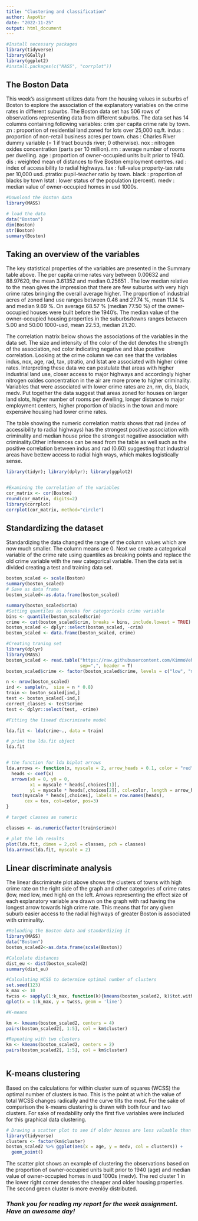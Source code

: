 ```yaml
---
title: "Clustering and classification"
author: AapoVir
date: "2022-11-25"
output: html_document
---
```


```r
#Install necessary packages
library(tidyverse) 
library(GGally)
library(ggplot2)
#install.packages(c("MASS", "corrplot"))
```

## The Boston Data

This week's assignment utilizes data from the housing values in suburbs of Boston to explore the association of the explanatory variables on the crime rates in different suburbs.
The Boston data set has 506 rows of observations representing data from different suburbs. The data set has  14 columns containing following variables:
crim   :per capita crime rate by town.
zn     : proportion of residential land zoned for lots over 25,000 sq.ft.
indus  : proportion of non-retail business acres per town.
chas   : Charles River dummy variable (= 1 if tract bounds river; 0 otherwise).
nox    : nitrogen oxides concentration (parts per 10 million).
rm     : average number of rooms per dwelling.
age    : proportion of owner-occupied units built prior to 1940.
dis    : weighted mean of distances to five Boston employment centres.
rad    : index of accessibility to radial highways.
tax    : full-value property-tax rate per 10,000 usd.
ptratio: pupil-teacher ratio by town.
black  : proportion of blacks by town
lstat  : lower status of the population (percent).
medv   : median value of owner-occupied homes in usd 1000s.



```r
#Download the Boston data
library(MASS)

# load the data
data("Boston")
dim(Boston)
str(Boston)
summary(Boston)


```

## Taking an overview of the variables

The key statistical properties of the variables are presented in the Summary table above. The per capita crime rates vary between 0.00632 and 88.97620, the mean 3.61352 and median 0.25651 . The low median relative to the mean gives the impression that there are few suburbs with very high crime rates bringing the overall average higher.
The proportion of industrial acres of zoned land use ranges between 0.46 and 27.74 %, mean 11.14 % and median 9.69 %.
On average 68.57 % (median 77.50 %) of the owner-occupied houses were built before the 1940's. 
The median value of the owner-occupied housing properties in the suburbs/towns ranges between 5.00 and 50.00 1000-usd, mean 22.53, median 21.20.

The correlation matrix below shows the associations of the variables in the data set. The size and intensity of the color of the dot denotes the strength of the association, red color indicating negative and blue positive correlation. Looking at the crime column we can see that the variables indus, nox, age, rad, tax, ptratio, and lstat are associated with higher crime rates. Interpreting these data we can postulate that areas with higher industrial land use, closer access to major highways and accordingly higher nitrogen oxides concentration in the air are more prone to higher criminality. Variables that were associated with lower crime rates are zn, rm, dis, black, medv. Put together the data suggest that areas zoned for houses on larger land slots,  higher number of rooms per dwelling, longer distance to major employment centers, higher proportion of blacks in the town and more expensive housing had lower crime rates. 

The table showing the numeric correlation matrix shows that rad (index of accessibility to radial highways) has the strongest positive association with criminality and median house price the strongest negative association with criminality.Other inferences can be read from the table as well such as the positive correlation between indus and rad (0.60) suggesting that industrial areas have bettew access to radial high ways, which makes logistically sense.

```r

library(tidyr); library(dplyr); library(ggplot2)


#Examining the correlation of the variables
cor_matrix <- cor(Boston) 
round(cor_matrix, digits=2)
library(corrplot)
corrplot(cor_matrix, method="circle")


```

## Standardizing the dataset 

Standardizing the data changed the range of the column values which are now much smaller. The column means are 0. 
Next we create a categorical variable of the crime rate using quantiles as breaking points and replace the old crime variable with the new categorical variable. Then the data set is divided creating a test and training data set.

```r

boston_scaled <- scale(Boston)
summary(boston_scaled)
# Save as data frame
boston_scaled<-as.data.frame(boston_scaled)

summary(boston_scaled$crim)
#Setting quantiles as breaks for categoricals crime variable
bins <- quantile(boston_scaled$crim)
crime <- cut(boston_scaled$crim, breaks = bins, include.lowest = TRUE)
boston_scaled <- dplyr::select(boston_scaled, -crim)
boston_scaled <- data.frame(boston_scaled, crime)

#Creating traning set
library(dplyr)
library(MASS)
boston_scaled <- read.table("https://raw.githubusercontent.com/KimmoVehkalahti/Helsinki-Open-Data-Science/master/datasets/boston_scaled.txt",
                            sep=",", header = T)
boston_scaled$crime <- factor(boston_scaled$crime, levels = c("low", "med_low", "med_high", "high"))

n <- nrow(boston_scaled)
ind <- sample(n,  size = n * 0.8)
train <- boston_scaled[ind,]
test <- boston_scaled[-ind,]
correct_classes <- test$crime
test <- dplyr::select(test, -crime)

#Fitting the linead discriminate model

lda.fit <- lda(crime~., data = train)

# print the lda.fit object
lda.fit


# the function for lda biplot arrows
lda.arrows <- function(x, myscale = 2, arrow_heads = 0.1, color = "red", tex = 0.75, choices = c(1,2)){
  heads <- coef(x)
  arrows(x0 = 0, y0 = 0, 
         x1 = myscale * heads[,choices[1]], 
         y1 = myscale * heads[,choices[2]], col=color, length = arrow_heads)
  text(myscale * heads[,choices], labels = row.names(heads), 
       cex = tex, col=color, pos=3)
}

# target classes as numeric

classes <- as.numeric(factor(train$crime))

# plot the lda results
plot(lda.fit, dimen = 2,col = classes, pch = classes)
lda.arrows(lda.fit, myscale = 2)
```

## Linear discriminate analysis

The linear discriminate plot above shows the clusters of towns with high crime rate on the right side of the graph and other categories of crime rates (low, med low, med high) on the left. Arrows representing the effect size of each explanatory variable are drawn on the graph with rad having the longest arrow towards high crime rate. This means that for any given suburb easier access to the radial highways of greater Boston is associated with criminality.


```r

#Reloading the Boston data and standardizing it
library(MASS)
data("Boston")
boston_scaled2<-as.data.frame(scale(Boston))

#Calculate distances
dist_eu <- dist(boston_scaled2)
summary(dist_eu)

#Calculating WCSS to determine optimal number of clusters
set.seed(123)
k_max <- 10
twcss <- sapply(1:k_max, function(k){kmeans(boston_scaled2, k)$tot.withinss})
qplot(x = 1:k_max, y = twcss, geom = 'line')

#K-means

km <- kmeans(boston_scaled2, centers = 4)
pairs(boston_scaled2[, 1:5], col = km$cluster)

#Repeating with two clusters
km <- kmeans(boston_scaled2, centers = 2)
pairs(boston_scaled2[, 1:5], col = km$cluster)



```

## K-means clustering

Based on the calculations for within cluster sum of squares (WCSS) the optimal number of clusters is two. This is the point at which the value of total WCSS changes radically and the curve tilts the most. For the sake of comparison the k-means clustering is drawn with both four and two clusters. For sake of readability only the first five variables were included for this graphical data clustering. 

```r
# Drawing a scatter plot to see if older houses are less valuable than new ones
library(tidyverse)
clusters <- factor(km$cluster)
boston_scaled2 %>% ggplot(aes(x = age, y = medv, col = clusters)) +
  geom_point()

````

The scatter plot shows an example of clustering the observations based on the proportion of owner-occupied units built prior to 1940 (age) and median value of owner-occupied homes in usd 1000s (medv). The red cluster 1 in the lower right corner denotes the cheaper and older housing properties. The second green cluster is more evenlöy distributed.

### *Thank you for reading my report for the week assignment. Have an awesome day!*

